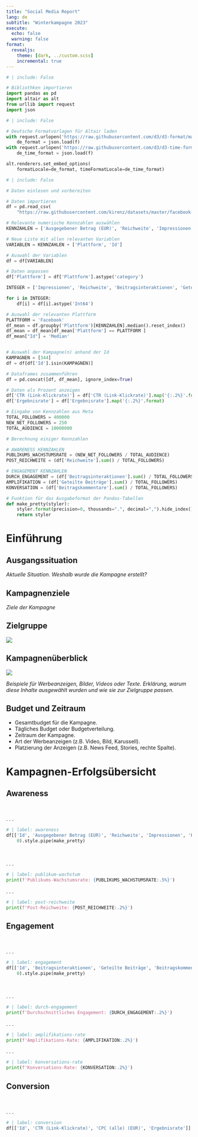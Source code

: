 ```yaml
---
title: "Social Media Report"
lang: de
subtitle: "Winterkampagne 2023"
execute:
  echo: false 
  warning: false
format:
  revealjs: 
    theme: [dark, ../custom.scss]  
    incremental: true
---
```



```python
# | include: False

# Bibliothken importieren
import pandas as pd
import altair as alt
from urllib import request
import json
```

```python
# | include: False

# Deutsche Formatvorlagen für Altair laden
with request.urlopen('https://raw.githubusercontent.com/d3/d3-format/master/locale/de-DE.json') as f:
    de_format = json.load(f)
with request.urlopen('https://raw.githubusercontent.com/d3/d3-time-format/master/locale/de-DE.json') as f:
    de_time_format = json.load(f)

alt.renderers.set_embed_options(
    formatLocale=de_format, timeFormatLocale=de_time_format)
```


```python
# | include: False

# Daten einlesen und vorbereiten

# Daten importieren
df = pd.read_csv(
    "https://raw.githubusercontent.com/kirenz/datasets/master/facebook-ad-data.csv", decimal=',')

# Relevante numerische Kennzahlen auswählen
KENNZAHLEN = ['Ausgegebener Betrag (EUR)', 'Reichweite', 'Impressionen', 'Kosten pro 1.000 erreichten Personen (EUR)', 'CPM (Kosten pro 1.000 Impressionen) (EUR)', 'Beitragsinteraktionen', 'Geteilte Beiträge', 'Beitragskommentare', 'CTR (Link-Klickrate)', 'CPC (alle) (EUR)', 'Ergebnisrate' ] 

# Neue Liste mit allen relevanten Variablen
VARIABLEN = KENNZAHLEN + ['Plattform', 'Id']

# Auswahl der Variablen
df = df[VARIABLEN]

# Daten anpassen
df['Plattform'] = df['Plattform'].astype('category')

INTEGER = ['Impressionen', 'Reichweite', 'Beitragsinteraktionen', 'Geteilte Beiträge', 'Beitragskommentare' ]

for i in INTEGER:
    df[i] = df[i].astype('Int64')

# Auswahl der relevanten Plattform 
PLATTFORM = 'Facebook'
df_mean = df.groupby('Plattform')[KENNZAHLEN].median().reset_index()
df_mean = df_mean[df_mean['Plattform'] == PLATTFORM ]
df_mean["Id"] = 'Median' 


# Auswahl der Kampagne(n) anhand der Id
KAMPAGNEN = [344]
df = df[df['Id'].isin(KAMPAGNEN)]

# Dataframes zusammenführen
df = pd.concat([df, df_mean], ignore_index=True)

# Daten als Prozent anzeigen
df['CTR (Link-Klickrate)'] = df['CTR (Link-Klickrate)'].map('{:.2%}'.format)
df['Ergebnisrate'] = df['Ergebnisrate'].map('{:.2%}'.format)    

```

```python
# Eingabe von Kennzahlen aus Meta
TOTAL_FOLLOWERS = 400000
NEW_NET_FOLLOWERS = 250
TOTAL_AUDIENCE = 10000000
```

```python
# Berechnung einiger Kennzahlen

# AWARENESS KENNZAHLEN
PUBLIKUMS_WACHSTUMSRATE = (NEW_NET_FOLLOWERS / TOTAL_AUDIENCE) 
POST_REICHWEITE = (df['Reichweite'].sum() / TOTAL_FOLLOWERS) 

# ENGAGEMENT KENNZAHLEN
DURCH_ENGAGEMENT = (df['Beitragsinteraktionen'].sum() / TOTAL_FOLLOWERS) 
AMPLIFIKATION = (df['Geteilte Beiträge'].sum() / TOTAL_FOLLOWERS) 
KONVERSATION = (df['Beitragskommentare'].sum() / TOTAL_FOLLOWERS)

```


```python

# Funktion für das Ausgabeformat der Pandas-Tabellen
def make_pretty(styler):
    styler.format(precision=0, thousands=".", decimal=",").hide_index()
    return styler

```

# Einführung    

## Ausgangssituation

*Aktuelle Situation. Weshalb wurde die Kampagne erstellt?* 

## Kampagnenziele

*Ziele der Kampagne*

## Zielgruppe

![](../images/user-persona.png)

## Kampagnenüberblick {.smaller}

![](../images/facebook-ad-hello.png)

*Beispiele für Werbeanzeigen, Bilder, Videos oder Texte.*
*Erklärung, warum diese Inhalte ausgewählt wurden und wie sie zur Zielgruppe passen.*


## Budget und Zeitraum {.smaller}

- Gesamtbudget für die Kampagne.
- Tägliches Budget oder Budgetverteilung.
- Zeitraum der Kampagne.
- Art der Werbeanzeigen (z.B. Video, Bild, Karussell).
- Platzierung der Anzeigen (z.B. News Feed, Stories, rechte Spalte).

# Kampagnen-Erfolgsübersicht


## Awareness {.smaller}

<br>

. . .

```python
# | label: awareness
df[['Id', 'Ausgegebener Betrag (EUR)', 'Reichweite', 'Impressionen', 'Kosten pro 1.000 erreichten Personen (EUR)', 'CPM (Kosten pro 1.000 Impressionen) (EUR)']].round(
    0).style.pipe(make_pretty)
```


<br>

. . .

```python
# | label: publikum-wachstum
print(f'Publikums-Wachstumsrate: {PUBLIKUMS_WACHSTUMSRATE:.5%}')
```

. . .

```python
# | label: post-reichweite
print(f'Post-Reichweite: {POST_REICHWEITE:.2%}')
```


## Engagement {.smaller}

<br>

. . .

```python
# | label: engagement
df[['Id', 'Beitragsinteraktionen', 'Geteilte Beiträge', 'Beitragskommentare']].round(
    0).style.pipe(make_pretty)
```

<br>


. . .

```python
# | label: durch-engagement
print(f'Durchschnittliches Engagement: {DURCH_ENGAGEMENT:.2%}')
```

. . .

```python
# | label: amplifikations-rate
print(f'Amplifikations-Rate: {AMPLIFIKATION:.2%}')
```

. . .

```python
# | label: konversations-rate
print(f'Konversations-Rate: {KONVERSATION:.2%}')
```


## Conversion {.smaller}

<br>

. . .

```python
# | label: conversion
df[['Id', 'CTR (Link-Klickrate)', 'CPC (alle) (EUR)', 'Ergebnisrate']].round(2).style.format(precision=2, thousands=".", decimal=",").hide_index()
```
